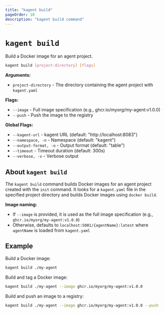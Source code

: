 ```yaml
---
title: "kagent build"
pageOrder: 10
description: "kagent build command"
---
```


# `kagent build`

Build a Docker image for an agent project.

```bash
kagent build [project-directory] [flags]
```

**Arguments:**
- `project-directory` - The directory containing the agent project with `kagent.yaml`

**Flags:**
- `--image` - Full image specification (e.g., ghcr.io/myorg/my-agent:v1.0.0)
- `--push` - Push the image to the registry

**Global Flags:**
- `--kagent-url` - kagent URL (default: "http://localhost:8083")
- `--namespace, -n` - Namespace (default: "kagent")
- `--output-format, -o` - Output format (default: "table")
- `--timeout` - Timeout duration (default: 300s)
- `--verbose, -v` - Verbose output

## About `kagent build`

The `kagent build` command builds Docker images for an agent project created with the `init` command. It looks for a `kagent.yaml` file in the specified project directory and builds Docker images using `docker build`.

**Image naming:**
- If `--image` is provided, it is used as the full image specification (e.g., `ghcr.io/myorg/my-agent:v1.0.0`)
- Otherwise, defaults to `localhost:5001/{agentName}:latest` where `agentName` is loaded from `kagent.yaml`

## Example

Build a Docker image:

```bash
kagent build ./my-agent
```

Build and tag a Docker image:

```bash
kagent build ./my-agent --image ghcr.io/myorg/my-agent:v1.0.0
```

Build and push an image to a registry:

```bash
kagent build ./my-agent --image ghcr.io/myorg/my-agent:v1.0.0 --push
```
